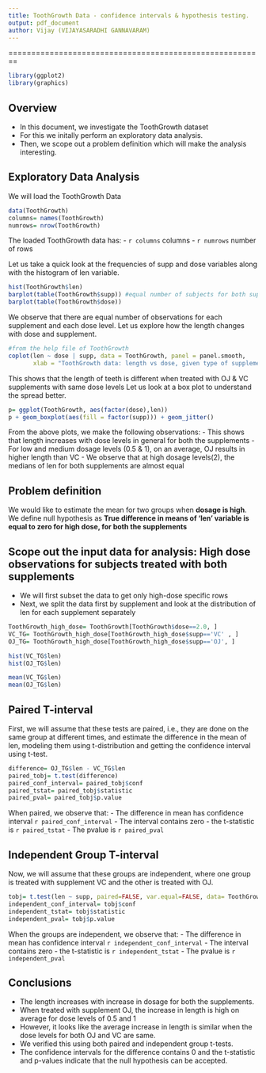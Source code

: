 ```yaml
---
title: ToothGrowth Data - confidence intervals & hypothesis testing.
output: pdf_document
author: Vijay (VIJAYASARADHI GANNAVARAM)
---
```

========================================================

```r
library(ggplot2)
library(graphics)
```

## Overview
- In this document, we investigate the ToothGrowth dataset
- For this we initally perform an exploratory data analysis.
- Then, we scope out a problem definition which will make the analysis interesting.


## Exploratory Data Analysis
We will load the ToothGrowth Data

```r
data(ToothGrowth)
columns= names(ToothGrowth)
numrows= nrow(ToothGrowth)
```

The loaded ToothGrowth data has:
 - `r columns` columns
 - `r numrows` number of rows
 
Let us take a quick look at the frequencies of supp and dose variables along with the histogram of len variable.
```r
hist(ToothGrowth$len)
barplot(table(ToothGrowth$supp)) #equal number of subjects for both supplements
barplot(table(ToothGrowth$dose))
```

We observe that there are equal number of observations for each supplement and each dose level.
Let us explore how the length changes with dose and supplement.

```r
#from the help file of ToothGrowth
coplot(len ~ dose | supp, data = ToothGrowth, panel = panel.smooth,
       xlab = "ToothGrowth data: length vs dose, given type of supplement")
```

This shows that the length of teeth is different when treated with OJ & VC supplements with same dose levels
Let us look at a box plot to understand the spread better.

```r
p= ggplot(ToothGrowth, aes(factor(dose),len))
p + geom_boxplot(aes(fill = factor(supp))) + geom_jitter()
```

From the above plots, we make the following observations:
- This shows that length increases with dose levels in general for both the supplements
- For low and medium dosage levels (0.5 & 1), on an average, OJ results in higher length than VC
- We observe that at high dosage levels(2), the medians of len for both supplements are almost equal

## Problem definition

We would like to estimate the mean for two groups when **dosage is high**.
We define null hypothesis as **True difference in means of 'len' variable is equal to zero for high dose, for both the supplements**

## Scope out the input data for analysis: High dose observations for subjects treated with both supplements
- We will first subset the data to get only high-dose specific rows
- Next, we split the data first by supplement and look at the distribution of len for each supplement separately

```r
ToothGrowth_high_dose= ToothGrowth[ToothGrowth$dose==2.0, ]
VC_TG= ToothGrowth_high_dose[ToothGrowth_high_dose$supp=='VC' , ]
OJ_TG= ToothGrowth_high_dose[ToothGrowth_high_dose$supp=='OJ', ]

hist(VC_TG$len)
hist(OJ_TG$len)

mean(VC_TG$len)
mean(OJ_TG$len)

```

## Paired T-interval

First, we will assume that these tests are paired, i.e., they are done on the same group at different times, and estimate the difference in the mean of len, modeling them using t-distribution and getting the confidence interval using t-test.

```r
difference= OJ_TG$len - VC_TG$len
paired_tobj= t.test(difference)
paired_conf_interval= paired_tobj$conf
paired_tstat= paired_tobj$statistic
paired_pval= paired_tobj$p.value
```

When paired, we observe that:
- The difference in mean has confidence interval `r paired_conf_interval`
- The interval contains zero
- the t-statistic is `r paired_tstat`
- The pvalue is `r paired_pval`



## Independent Group T-interval
Now, we will assume that these groups are independent, where one group is treated with supplement VC and the other is treated with OJ.

```r
tobj= t.test(len ~ supp, paired=FALSE, var.equal=FALSE, data= ToothGrowth_high_dose)
independent_conf_interval= tobj$conf
independent_tstat= tobj$statistic
independent_pval= tobj$p.value
```

When the groups are independent, we observe that:
- The difference in mean has confidence interval `r independent_conf_interval`
- The interval contains zero
- the t-statistic is `r independent_tstat`
- The pvalue is `r independent_pval`

## Conclusions
- The length increases with increase in dosage for both the supplements.
- When treated with supplement OJ, the increase in length is high on average for dose levels of 0.5 and 1
- However, it looks like the average increase in length is similar when the dose levels for both OJ and VC are same.
- We verified this using both paired and independent group t-tests.
- The confidence intervals for the difference contains 0 and the t-statistic and p-values indicate that the null hypothesis can be accepted.








